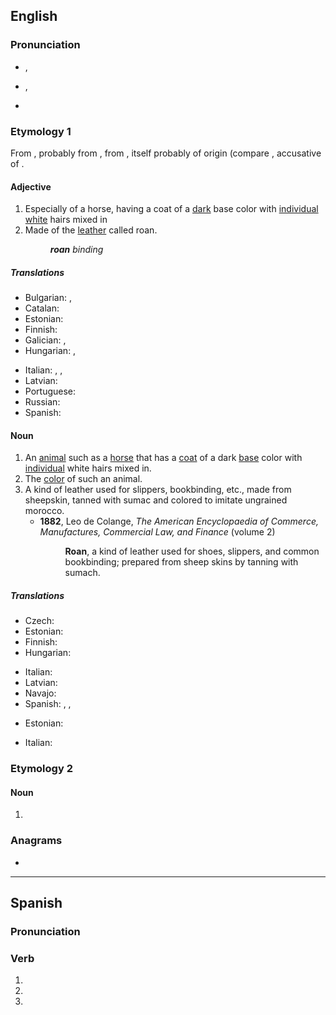 {{also|Roan|roán}}
==English==

===Pronunciation===
* {{a|UK}} {{enPR|rōn}}, {{IPA|en|/ɹəʊn/}}
* {{a|US}} {{enPR|rōn}}, {{IPA|en|/ɹoʊn/}}
* {{rhymes|en|əʊn}}

===Etymology 1===
{{root|en|ine-pro|*h₁rewdʰ-}}
From {{der|en|frm|roan}}, probably from {{der|en|es|roano}}, from {{der|en|osp|raudano}}, itself probably of {{etyl|gem|en}} origin (compare {{cog|got|𐍂𐌰𐌿𐌳𐌰𐌽}}, accusative of {{m|got|𐍂𐌰𐌿𐌸𐍃||red}}.

====Adjective====
{{en-adj|-}}

# Especially of a horse, having a coat of a [[dark]] base color with [[individual]] [[white]] hairs mixed in
# Made of the [[leather]] called roan.
#: '''''roan''' binding''

=====Translations=====
{{trans-top|having a coat of a dark base color with individual white hairs mixed in}}
* Bulgarian: {{t+|bg|шарен}}, {{t|bg|дорест}}
* Catalan: {{t+|ca|ruà}}
* Estonian: {{t|et|kimmel}}
* Finnish: {{t+|fi|päistärikkö}}
* Galician: {{t|gl|ruán}}, {{t|gl|roán}}
* Hungarian: {{t|hu|aranyderes}}, {{t+|hu|deres}}
{{trans-mid}}
* Italian: {{t|it|rabicano}}, {{t+|it|roano}}, {{t|it|rovano}}
* Latvian: {{t|lv|salns}}
* Portuguese: {{t+|pt|ruão}}
* Russian: {{t+|ru|чалый}}
* Spanish: {{t|es|roano}}
{{trans-bottom}}

====Noun====
{{en-noun}}

# An [[animal]] such as a [[horse]] that has a [[coat]] of a dark [[base]] color with [[individual]] white hairs mixed in.
# The [[color]] of such an animal.
# A kind of leather used for slippers, bookbinding, etc., made from sheepskin, tanned with sumac and colored to imitate ungrained morocco.
#* '''1882''', Leo de Colange, ''The American Encyclopaedia of Commerce, Manufactures, Commercial Law, and Finance'' (volume 2)
#*: '''Roan''', a kind of leather used for shoes, slippers, and common bookbinding; prepared from sheep skins by tanning with sumach.

=====Translations=====
{{trans-top|animal}}
* Czech: {{t|cs|tisák|m}} {{qualifier|horse}}
* Estonian: {{t|et|kimmel}}
* Finnish: {{t+|fi|päistärikkö}}
* Hungarian: {{t+|hu|deres}}
{{trans-mid}}
* Italian: {{t+|it|roano|m}}
* Latvian: {{t|lv|salnis|m}}
* Navajo: {{t|nv|łį́į́łbáhí}}
* Spanish: {{t|es|roano|m}}, {{t+|es|rosillo|m}}, {{t|es|sabino|m}}
{{trans-bottom}}

{{trans-top|color}}
* Estonian: {{t|et|kimmel}}
{{trans-mid}}
* Italian: {{t+|it|roano|m}}
{{trans-bottom}}

===Etymology 2===

====Noun====
{{en-noun}}

# {{archaic form of|en|rowan||kind of tree}}

===Anagrams===
* {{anagrams|en|a=anor|Arno|Aron|NRAO|Nora|Oran|Rona|rona}}

----

==Spanish==

===Pronunciation===
{{es-IPA}}

===Verb===
{{head|es|verb form}}

# {{es-verb form of|roer|ending=-er|mood=subjunctive|tense=present|number=p|person=2|formal=y}}
# {{es-verb form of|roer|ending=-er|mood=subjunctive|tense=present|number=p|person=3}}
# {{es-verb form of|roer|ending=-er|mood=imperative|number=p|person=2|formal=y|sense=affirmative}}